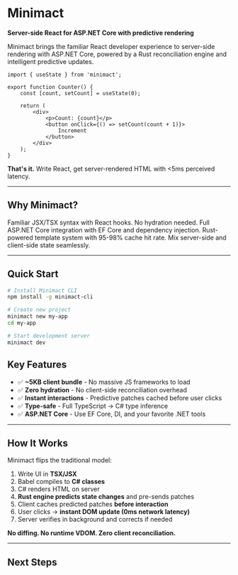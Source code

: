# Minimact

**Server-side React for ASP.NET Core with predictive rendering**


<div style={{ marginTop: '2rem' }}>
  <p style={{ fontSize: '1.25rem', lineHeight: '1.75' }}>
    Minimact brings the familiar React developer experience to server-side rendering with ASP.NET Core,
    powered by a Rust reconciliation engine and intelligent predictive updates.
  </p>
</div>

```tsx
import { useState } from 'minimact';

export function Counter() {
    const [count, setCount] = useState(0);

    return (
        <div>
            <p>Count: {count}</p>
            <button onClick={() => setCount(count + 1)}>
                Increment
            </button>
        </div>
    );
}
```

**That's it.** Write React, get server-rendered HTML with &lt;5ms perceived latency.

---

## Why Minimact?

<Cards num={2}>
  <Cards.Card title="For React Developers" href="/guide/getting-started">
    Familiar JSX/TSX syntax with React hooks. No hydration needed.
  </Cards.Card>
  <Cards.Card title="For .NET Developers" href="/guide/getting-started">
    Full ASP.NET Core integration with EF Core and dependency injection.
  </Cards.Card>
  <Cards.Card title="Predictive Rendering" href="/guide/predictive-rendering">
    Rust-powered template system with 95-98% cache hit rate.
  </Cards.Card>
  <Cards.Card title="Hybrid State" href="/guide/concepts">
    Mix server-side and client-side state seamlessly.
  </Cards.Card>
</Cards>

---

## Quick Start

```bash
# Install Minimact CLI
npm install -g minimact-cli

# Create new project
minimact new my-app
cd my-app

# Start development server
minimact dev
```

## Key Features

- ✅ **~5KB client bundle** - No massive JS frameworks to load
- ✅ **Zero hydration** - No client-side reconciliation overhead
- ✅ **Instant interactions** - Predictive patches cached before user clicks
- ✅ **Type-safe** - Full TypeScript → C# type inference
- ✅ **ASP.NET Core** - Use EF Core, DI, and your favorite .NET tools

---

## How It Works

Minimact flips the traditional model:

1. Write UI in **TSX/JSX**
2. Babel compiles to **C# classes**
3. C# renders HTML on server
4. **Rust engine predicts state changes** and pre-sends patches
5. Client caches predicted patches **before interaction**
6. User clicks → **instant DOM update (0ms network latency)**
7. Server verifies in background and corrects if needed

**No diffing. No runtime VDOM. Zero client reconciliation.**

---

## Next Steps

<Cards num={2}>
  <Cards.Card icon="🚀" title="Getting Started" href="/guide/getting-started" arrow />
  <Cards.Card icon="🧠" title="Core Concepts" href="/guide/concepts" arrow />
  <Cards.Card icon="📚" title="API Reference" href="/api/hooks" arrow />
  <Cards.Card icon="💡" title="Examples" href="/examples" arrow />
</Cards>
